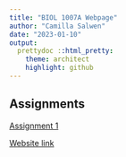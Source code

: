 ```yaml
---
title: "BIOL 1007A Webpage"
author: "Camilla Salwen"
date: "2023-01-10"
output:
  prettydoc ::html_pretty:
    theme: architect
    highlight: github
---
```


## Assignments

[Assignment 1](Assignment1.html)

[Website link](https://amazon.com)